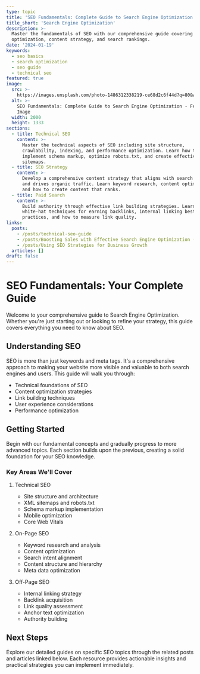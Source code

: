 ```yaml
---
type: topic
title: 'SEO Fundamentals: Complete Guide to Search Engine Optimization'
title_short: 'Search Engine Optimization'
description: >-
  Master the fundamentals of SEO with our comprehensive guide covering technical
  optimization, content strategy, and search rankings.
date: '2024-01-19'
keywords:
  - seo basics
  - search optimization
  - seo guide
  - technical seo
featured: true
image:
  src: >-
    https://images.unsplash.com/photo-1486312338219-ce68d2c6f44d?q=80&w=1000&fm=jpg
  alt: >-
    SEO Fundamentals: Complete Guide to Search Engine Optimization - Featured
    Image
  width: 2000
  height: 1333
sections:
  - title: Technical SEO
    content: >-
      Master the technical aspects of SEO including site structure,
      crawlability, indexing, and performance optimization. Learn how to
      implement schema markup, optimize robots.txt, and create effective XML
      sitemaps.
  - title: SEO Strategy
    content: >-
      Develop a comprehensive content strategy that aligns with search intent
      and drives organic traffic. Learn keyword research, content optimization,
      and how to create content that ranks.
  - title: Paid Search
    content: >-
      Build authority through effective link building strategies. Learn
      white-hat techniques for earning backlinks, internal linking best
      practices, and how to measure link quality.
links:
  posts:
    - /posts/technical-seo-guide
    - /posts/Boosting Sales with Effective Search Engine Optimization (SEO)
    - /posts/Using SEO Strategies for Business Growth
  articles: []
draft: false
---
```


# SEO Fundamentals: Your Complete Guide

Welcome to your comprehensive guide to Search Engine Optimization. Whether you're just starting out or looking to refine your strategy, this guide covers everything you need to know about SEO.

## Understanding SEO

SEO is more than just keywords and meta tags. It's a comprehensive approach to making your website more visible and valuable to both search engines and users. This guide will walk you through:

- Technical foundations of SEO
- Content optimization strategies
- Link building techniques
- User experience considerations
- Performance optimization

## Getting Started

Begin with our fundamental concepts and gradually progress to more advanced topics. Each section builds upon the previous, creating a solid foundation for your SEO knowledge.

### Key Areas We'll Cover

1. Technical SEO
   - Site structure and architecture
   - XML sitemaps and robots.txt
   - Schema markup implementation
   - Mobile optimization
   - Core Web Vitals

2. On-Page SEO
   - Keyword research and analysis
   - Content optimization
   - Search intent alignment
   - Content structure and hierarchy
   - Meta data optimization

3. Off-Page SEO
   - Internal linking strategy
   - Backlink acquisition
   - Link quality assessment
   - Anchor text optimization
   - Authority building

## Next Steps

Explore our detailed guides on specific SEO topics through the related posts and articles linked below. Each resource provides actionable insights and practical strategies you can implement immediately.
